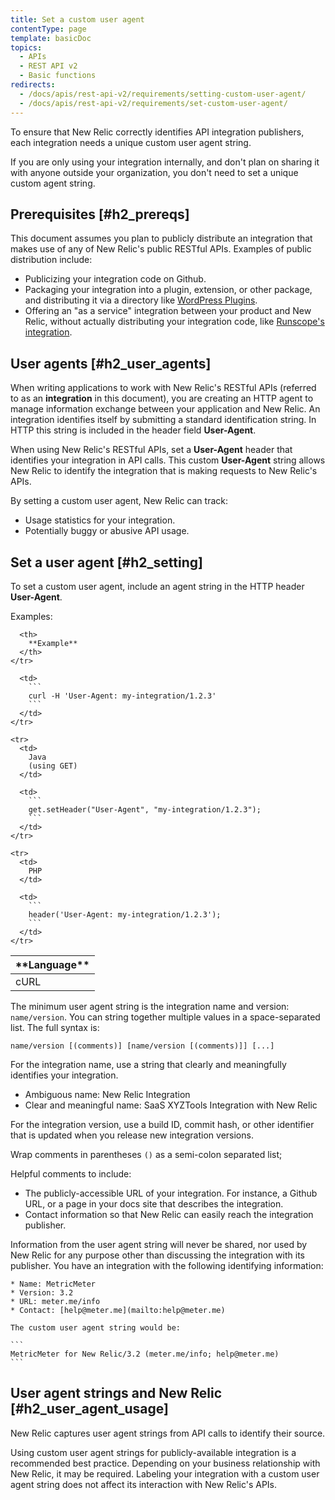 ```yaml
---
title: Set a custom user agent
contentType: page
template: basicDoc
topics:
  - APIs
  - REST API v2
  - Basic functions
redirects:
  - /docs/apis/rest-api-v2/requirements/setting-custom-user-agent/
  - /docs/apis/rest-api-v2/requirements/set-custom-user-agent/
---
```


To ensure that New Relic correctly identifies API integration publishers, each integration needs a unique custom user agent string.

If you are only using your integration internally, and don't plan on sharing it with anyone outside your organization, you don't need to set a unique custom agent string.

## Prerequisites [#h2_prereqs]

This document assumes you plan to publicly distribute an integration that makes use of any of New Relic's public RESTful APIs. Examples of public distribution include:

* Publicizing your integration code on Github.
* Packaging your integration into a plugin, extension, or other package, and distributing it via a directory like [WordPress Plugins](https://wordpress.org/plugins/).
* Offering an "as a service" integration between your product and New Relic, without actually distributing your integration code, like [Runscope's integration](https://www.runscope.com/docs/api-testing/newrelic#connecting).

## User agents [#h2_user_agents]

When writing applications to work with New Relic's RESTful APIs (referred to as an **integration** in this document), you are creating an HTTP agent to manage information exchange between your application and New Relic. An integration identifies itself by submitting a standard identification string. In HTTP this string is included in the header field **User-Agent**.

When using New Relic's RESTful APIs, set a **User-Agent** header that identifies your integration in API calls. This custom **User-Agent** string allows New Relic to identify the integration that is making requests to New Relic's APIs.

By setting a custom user agent, New Relic can track:

* Usage statistics for your integration.
* Potentially buggy or abusive API usage.

## Set a user agent [#h2_setting]

To set a custom user agent, include an agent string in the HTTP header **User-Agent**.

Examples:

<Table>
  <thead>
    <tr>
      <th width={125}>
        **Language**
      </th>

      <th>
        **Example**
      </th>
    </tr>
  </thead>

  <tbody>
    <tr>
      <td>
        cURL
      </td>

      <td>
        ```
        curl -H 'User-Agent: my-integration/1.2.3'
        ```
      </td>
    </tr>

    <tr>
      <td>
        Java  
        (using GET)
      </td>

      <td>
        ```
        get.setHeader("User-Agent", "my-integration/1.2.3");
        ```
      </td>
    </tr>

    <tr>
      <td>
        PHP
      </td>

      <td>
        ```
        header('User-Agent: my-integration/1.2.3');
        ```
      </td>
    </tr>
  </tbody>
</Table>

The minimum user agent string is the integration name and version: `name/version`. You can string together multiple values in a space-separated list. The full syntax is:

```
name/version [(comments)] [name/version [(comments)]] [...]​
```

For the integration name, use a string that clearly and meaningfully identifies your integration.

* <Icon name="fe-x"/>
  Ambiguous name: New Relic Integration
* <Icon name="fe-check"/>
  Clear and meaningful name: SaaS XYZTools Integration with New Relic

For the integration version, use a build ID, commit hash, or other identifier that is updated when you release new integration versions.

Wrap comments in parentheses `()` as a semi-colon separated list;

Helpful comments to include:

* The publicly-accessible URL of your integration. For instance, a Github URL, or a page in your docs site that describes the integration.
* Contact information so that New Relic can easily reach the integration publisher.

<Callout variant="tip">
  Information from the user agent string will never be shared, nor used by New Relic for any purpose other than discussing the integration with its publisher.
</Callout>

<CollapserGroup>
  <Collapser title="Set custom user-agent for your integration">
    You have an integration with the following identifying information:

    * Name: MetricMeter
    * Version: 3.2
    * URL: meter.me/info
    * Contact: [help@meter.me](mailto:help@meter.me)

    The custom user agent string would be:

    ```
    MetricMeter for New Relic/3.2 (meter.me/info; help​@​meter.me)
    ```
  </Collapser>
</CollapserGroup>

## User agent strings and New Relic [#h2_user_agent_usage]

New Relic captures user agent strings from API calls to identify their source.

Using custom user agent strings for publicly-available integration is a recommended best practice. Depending on your business relationship with New Relic, it may be required. Labeling your integration with a custom user agent string does not affect its interaction with New Relic's APIs.
